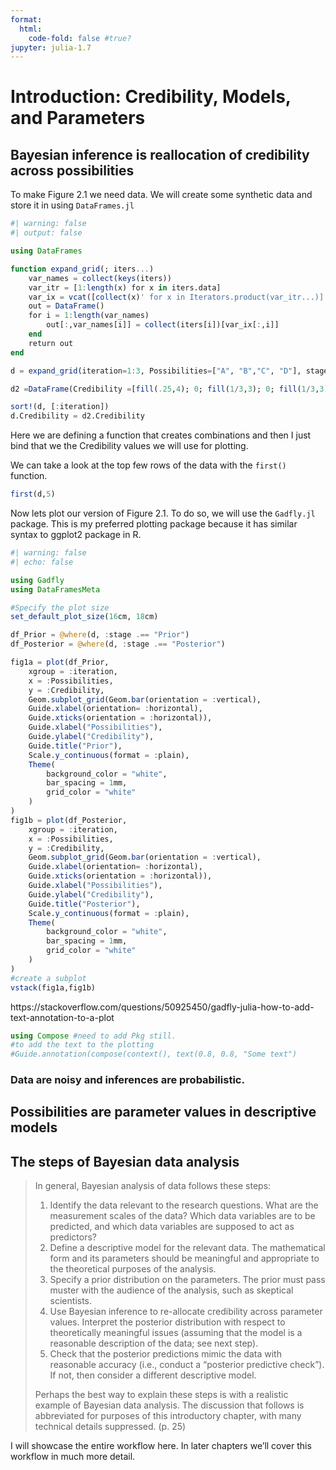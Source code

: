 ```yaml
---
format:
  html:
    code-fold: false #true?
jupyter: julia-1.7
---
```


# Introduction: Credibility, Models, and Parameters

## Bayesian inference is reallocation of credibility across possibilities

To make Figure 2.1 we need data. We will create some synthetic data and store it in using `DataFrames.jl`

```julia
#| warning: false
#| output: false

using DataFrames

function expand_grid(; iters...)
    var_names = collect(keys(iters))
    var_itr = [1:length(x) for x in iters.data]
    var_ix = vcat([collect(x)' for x in Iterators.product(var_itr...)]...)
    out = DataFrame()
    for i = 1:length(var_names)
        out[:,var_names[i]] = collect(iters[i])[var_ix[:,i]]
    end
    return out
end

d = expand_grid(iteration=1:3, Possibilities=["A", "B","C", "D"], stage = ["Prior", "Posterior"])

d2 =DataFrame(Credibility =[fill(.25,4); 0; fill(1/3,3); 0; fill(1/3,3);0;.5;0;0.5;0;.5;0;0.5;fill(0,3);1])

sort!(d, [:iteration])
d.Credibility = d2.Credibility

```

Here we are defining a function that creates combinations and then I just bind that we the Credibility values we will use for plotting. 

We can take a look at the top few rows of the data with the `first()` function.

```julia
first(d,5)
```

Now lets plot our version of Figure 2.1. To do so, we will use the `Gadfly.jl` package. This is my preferred plotting package because it has similar syntax to ggplot2 package in R.


```julia
#| warning: false
#| echo: false

using Gadfly
using DataFramesMeta

#Specify the plot size
set_default_plot_size(16cm, 18cm)

df_Prior = @where(d, :stage .== "Prior")
df_Posterior = @where(d, :stage .== "Posterior")

fig1a = plot(df_Prior,
    xgroup = :iteration,
    x = :Possibilities,
    y = :Credibility,
    Geom.subplot_grid(Geom.bar(orientation = :vertical),
    Guide.xlabel(orientation= :horizontal),
    Guide.xticks(orientation = :horizontal)),
    Guide.xlabel("Possibilities"),
    Guide.ylabel("Credibility"),
    Guide.title("Prior"),
    Scale.y_continuous(format = :plain),
    Theme(
        background_color = "white",
        bar_spacing = 1mm,
        grid_color = "white"
    )
)
fig1b = plot(df_Posterior,
    xgroup = :iteration,
    x = :Possibilities,
    y = :Credibility,
    Geom.subplot_grid(Geom.bar(orientation = :vertical),
    Guide.xlabel(orientation= :horizontal),
    Guide.xticks(orientation = :horizontal)),
    Guide.xlabel("Possibilities"),
    Guide.ylabel("Credibility"),
    Guide.title("Posterior"),
    Scale.y_continuous(format = :plain),
    Theme(
        background_color = "white",
        bar_spacing = 1mm,
        grid_color = "white"
    )
)
#create a subplot
vstack(fig1a,fig1b)
```

https://stackoverflow.com/questions/50925450/gadfly-julia-how-to-add-text-annotation-to-a-plot

```julia
using Compose #need to add Pkg still.
#to add the text to the plotting
#Guide.annotation(compose(context(), text(0.8, 0.8, "Some text")

```

### Data are noisy and inferences are probabilistic.

## Possibilities are parameter values in descriptive models

## The steps of Bayesian data analysis

> In general, Bayesian analysis of data follows these steps:
>
> 1. Identify the data relevant to the research questions. What are the measurement scales of the data? Which data variables are to be predicted, and which data variables are supposed to act as predictors?
> 2. Define a descriptive model for the relevant data. The mathematical form and its parameters should be meaningful and appropriate to the theoretical purposes of the analysis.
> 3. Specify a prior distribution on the parameters. The prior must pass muster with the audience of the analysis, such as skeptical scientists.
> 4. Use Bayesian inference to re-allocate credibility across parameter values. Interpret the posterior distribution with respect to theoretically meaningful issues (assuming that the model is a reasonable description of the data; see next step).
> 5. Check that the posterior predictions mimic the data with reasonable accuracy (i.e., conduct a “posterior predictive check”). If not, then consider a different descriptive model.
>
> Perhaps the best way to explain these steps is with a realistic example of Bayesian data analysis. The discussion that follows is abbreviated for purposes of this introductory chapter, with many technical details suppressed. (p. 25)

I will showcase the entire workflow here. In later chapters we’ll cover this workflow in much more detail. 

